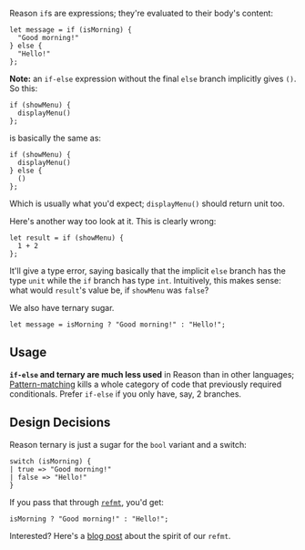 
Reason `if`s are expressions; they're evaluated to their body's content:

```reason
let message = if (isMorning) {
  "Good morning!"
} else {
  "Hello!"
};
```

**Note:** an `if-else` expression without the final `else` branch implicitly gives `()`. So this:

```reason
if (showMenu) {
  displayMenu()
};
```

is basically the same as:

```reason
if (showMenu) {
  displayMenu()
} else {
  ()
};
```

Which is usually what you'd expect; `displayMenu()` should return unit too.

Here's another way too look at it. This is clearly wrong:

```reason
let result = if (showMenu) {
  1 + 2
};
```

It'll give a type error, saying basically that the implicit `else` branch has the type `unit` while the `if` branch has type `int`. Intuitively, this makes sense: what would `result`'s value be, if `showMenu` was `false`?

We also have ternary sugar.

```reason
let message = isMorning ? "Good morning!" : "Hello!";
```

## Usage

**`if-else` and ternary are much less used** in Reason than in other languages; [Pattern-matching](pattern-matching.md) kills a whole category of code that previously required conditionals. Prefer `if-else` if you only have, say, 2 branches.

## Design Decisions

Reason ternary is just a sugar for the `bool` variant and a switch:

```reason
switch (isMorning) {
| true => "Good morning!"
| false => "Hello!"
}
```

If you pass that through [`refmt`](extra-goodies.md#refmt), you'd get:

```reason
isMorning ? "Good morning!" : "Hello!";
```

Interested? Here's a [blog post](https://medium.com/@chenglou/cool-things-reason-formatter-does-9e1f79e25a82) about the spirit of our `refmt`.
